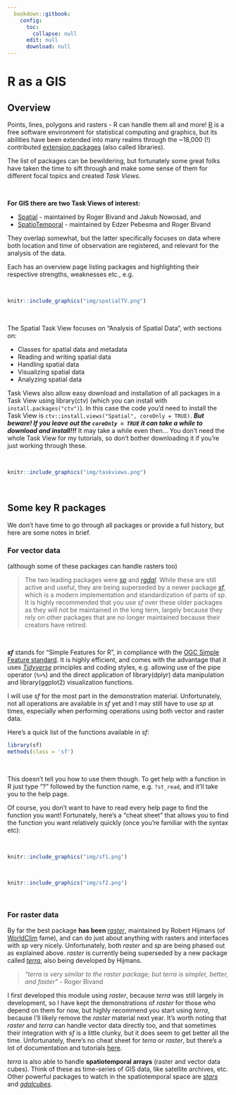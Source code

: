 ```yaml
---
  bookdown::gitbook:
    config:
      toc:
        collapse: null
      edit: null
      download: null
---
```


# R as a GIS

## Overview

Points, lines, polygons and rasters - R can handle them all and more! [R](https://www.r-project.org/) is a free software environment for statistical computing and graphics, but its abilities have been extended into many realms through the ~18,000 (!) contributed [extension packages](https://cran.r-project.org/web/packages/available_packages_by_name.html) (also called libraries).

The list of packages can be bewildering, but fortunately some great folks have taken the time to sift through and make some sense of them for different focal topics and created _Task Views_.

<br>

**For GIS there are two Task Views of interest:**

* [Spatial](https://cran.r-project.org/web/views/Spatial.html) - maintained by Roger Bivand and Jakub Nowosad, and
* [SpatioTemporal](https://cran.r-project.org/web/views/SpatioTemporal.html) - maintained by Edzer Pebesma and Roger Bivand

They overlap somewhat, but the latter specifically focuses on data where both location and time of observation are registered, and relevant for the analysis of the data.

Each has an overview page listing packages and highlighting their respective strengths, weaknesses etc., e.g.

<br>

```r
knitr::include_graphics("img/spatialTV.png")
```

<br>

The Spatial Task View focuses on "Analysis of Spatial Data", with sections on:

* Classes for spatial data and metadata
* Reading and writing spatial data
* Handling spatial data
* Visualizing spatial data
* Analyzing spatial data

Task Views also allow easy download and installation of all packages in a Task View using library(ctv) (which you can install with 
`install.packages("ctv")`). In this case the code you'd need to install the Task View is `ctv::install.views("Spatial", coreOnly = TRUE)`. _**But beware! If you leave out the `coreOnly = TRUE` it can take a while to download and install!!!**_ It may take a while even then... You don't need the whole Task View for my tutorials, so don't bother downloading it if you're just working through these.

<br>

```r
knitr::include_graphics("img/taskviews.png")
```

<br>

## Some key R packages

We don't have time to go through all packages or provide a full history, but here are some notes in brief.

### For vector data 
(although some of these packages can handle rasters too) 

> The two leading packages were [_sp_](https://cran.r-project.org/web/packages/sp/index.html) and [_rgdal_](https://cran.r-project.org/web/packages/rgdal/index.html). While these are still active and useful, they are being superseded by a newer package [_sf_](https://cran.r-project.org/web/packages/sf/index.html), which is a modern implementation and standardization of parts of _sp_. It is highly recommended that you use _sf_ over these older packages as they will not be maintained in the long term, largely because they rely on other packages that are no longer maintained because their creators have retired.

<br>

_**sf**_ stands for "Simple Features for R", in compliance with the [OGC Simple Feature standard](https://www.ogc.org/standards/sfa). It is highly efficient, and comes with the advantage that it uses [_Tidyverse_](https://www.tidyverse.org/) principles and coding styles, e.g. allowing use of the pipe operator (`%>%`) and the direct application of library(dplyr) data manipulation and library(ggplot2) visualization functions.

I will use _sf_ for the most part in the demonstration material. Unfortunately, not all operations are available in _sf_ yet and I may still have to use _sp_ at times, especially when performing operations using both vector and raster data. 

Here's a quick list of the functions available in _sf_:

```r
library(sf)
methods(class = 'sf')
```

<br>

This doesn't tell you how to use them though. To get help with a function in R just type "?" followed by the function name, e.g. `?st_read`, and it'll take you to the help page.

Of course, you don't want to have to read every help page to find the function you want! Fortunately, here's a "cheat sheet" that allows you to find the function you want relatively quickly (once you're familiar with the syntax etc):

<br>

```r
knitr::include_graphics("img/sf1.png")
```

<br>

```r
knitr::include_graphics("img/sf2.png")
```

<br>

### For raster data 
By far the best package **has been** [_raster_](https://cran.r-project.org/web/packages/raster/index.html), maintained by Robert Hijmans (of [WorldClim](https://www.worldclim.org/) fame), and can do just about anything with rasters and interfaces with _sp_ very nicely. Unfortunately, both _raster_ and _sp_ are being phased out as explained above. _raster_ is currently being superseded by a new package called [_terra_](), also being developed by Hijmans.

> _"terra is very similar to the raster package; but terra is simpler, better, and faster"_ - Roger Bivand

I first developed this module using _raster_, because _terra_ was still largely in development, so I have kept the demonstrations of _raster_ for those who depend on them for now, but highly recommend you start using _terra_, because I'll likely remove the _raster_ material next year. It's worth noting that _raster_ and _terra_ can handle vector data directly too, and that sometimes their integration with _sf_ is a little clunky, but it does seem to get better all the time. Unfortunately, there's no cheat sheet for _terra_ or _raster_, but there's a lot of documentation and tutorials [here](https://rspatial.org/).

_terra_ is also able to handle **spatiotemporal arrays** (raster and vector data cubes). Think of these as time-series of GIS data, like satellite archives, etc. Other powerful packages to watch in the spatiotemporal space are [_stars_](https://cran.r-project.org/web/packages/stars/index.html) and [_gdalcubes_](https://cran.r-project.org/web/packages/gdalcubes/index.html).

<br>
